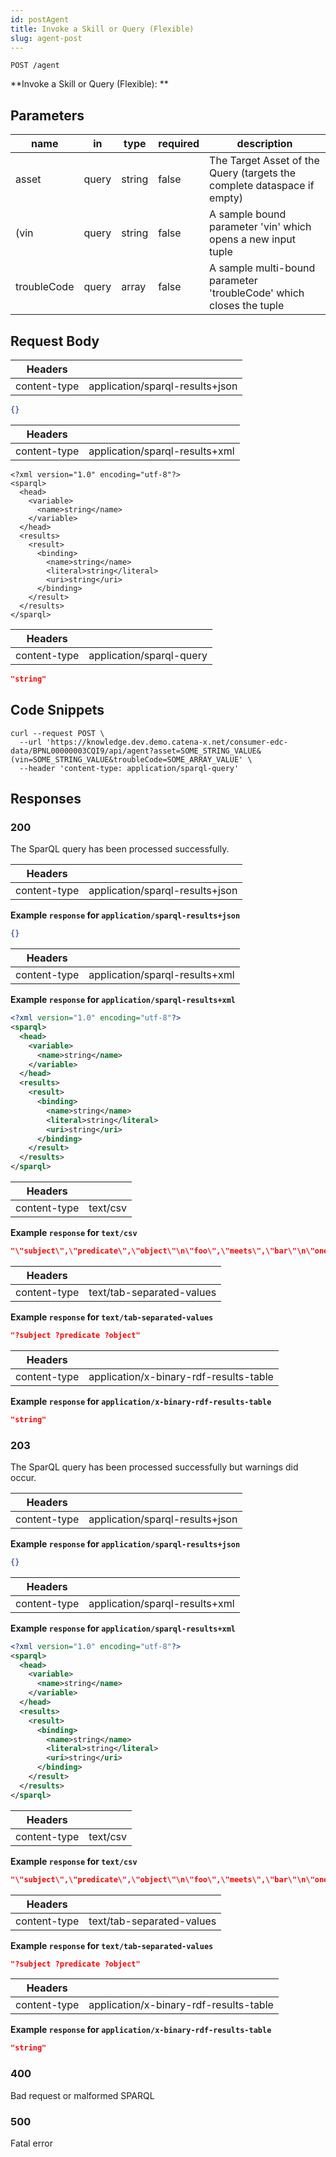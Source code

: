 ```yaml
---
id: postAgent
title: Invoke a Skill or Query (Flexible)
slug: agent-post
---
```


```
POST /agent
```

**Invoke a Skill or Query (Flexible): **

## Parameters

| name        | in    | type   | required | description                                                                   |
| ----------- | ----- | ------ | -------- | ----------------------------------------------------------------------------- |
| asset       | query | string | false    | The Target Asset of the Query (targets the complete dataspace if empty)       |
| (vin        | query | string | false    | A sample bound parameter &#x27;vin&#x27; which opens a new input tuple        |
| troubleCode | query | array  | false    | A sample multi-bound parameter &#x27;troubleCode&#x27; which closes the tuple |

## Request Body

| Headers      |                                 |
| ------------ | ------------------------------- |
| content-type | application/sparql-results+json |

```json title="Example request"
{}
```

| Headers      |                                |
| ------------ | ------------------------------ |
| content-type | application/sparql-results+xml |

```title="Example request"xml
<?xml version="1.0" encoding="utf-8"?>
<sparql>
  <head>
    <variable>
      <name>string</name>
    </variable>
  </head>
  <results>
    <result>
      <binding>
        <name>string</name>
        <literal>string</literal>
        <uri>string</uri>
      </binding>
    </result>
  </results>
</sparql>
```

| Headers      |                          |
| ------------ | ------------------------ |
| content-type | application/sparql-query |

```json title="Example request"
"string"
```

## Code Snippets

```shell title="Shell + Curl"
curl --request POST \
  --url 'https://knowledge.dev.demo.catena-x.net/consumer-edc-data/BPNL00000003CQI9/api/agent?asset=SOME_STRING_VALUE&(vin=SOME_STRING_VALUE&troubleCode=SOME_ARRAY_VALUE' \
  --header 'content-type: application/sparql-query'
```

## Responses

### 200

The SparQL query has been processed successfully.

| Headers      |                                 |
| ------------ | ------------------------------- |
| content-type | application/sparql-results+json |

**Example `response` for `application/sparql-results+json`**

```json
{}
```

| Headers      |                                |
| ------------ | ------------------------------ |
| content-type | application/sparql-results+xml |

**Example `response` for `application/sparql-results+xml`**

```xml
<?xml version="1.0" encoding="utf-8"?>
<sparql>
  <head>
    <variable>
      <name>string</name>
    </variable>
  </head>
  <results>
    <result>
      <binding>
        <name>string</name>
        <literal>string</literal>
        <uri>string</uri>
      </binding>
    </result>
  </results>
</sparql>
```

| Headers      |          |
| ------------ | -------- |
| content-type | text/csv |

**Example `response` for `text/csv`**

```json
"\"subject\",\"predicate\",\"object\"\n\"foo\",\"meets\",\"bar\"\n\"one\",\"meets\",\"two\""
```

| Headers      |                           |
| ------------ | ------------------------- |
| content-type | text/tab-separated-values |

**Example `response` for `text/tab-separated-values`**

```json
"?subject ?predicate ?object"
```

| Headers      |                                        |
| ------------ | -------------------------------------- |
| content-type | application/x-binary-rdf-results-table |

**Example `response` for `application/x-binary-rdf-results-table`**

```json
"string"
```

### 203

The SparQL query has been processed successfully but warnings did occur.

| Headers      |                                 |
| ------------ | ------------------------------- |
| content-type | application/sparql-results+json |

**Example `response` for `application/sparql-results+json`**

```json
{}
```

| Headers      |                                |
| ------------ | ------------------------------ |
| content-type | application/sparql-results+xml |

**Example `response` for `application/sparql-results+xml`**

```xml
<?xml version="1.0" encoding="utf-8"?>
<sparql>
  <head>
    <variable>
      <name>string</name>
    </variable>
  </head>
  <results>
    <result>
      <binding>
        <name>string</name>
        <literal>string</literal>
        <uri>string</uri>
      </binding>
    </result>
  </results>
</sparql>
```

| Headers      |          |
| ------------ | -------- |
| content-type | text/csv |

**Example `response` for `text/csv`**

```json
"\"subject\",\"predicate\",\"object\"\n\"foo\",\"meets\",\"bar\"\n\"one\",\"meets\",\"two\""
```

| Headers      |                           |
| ------------ | ------------------------- |
| content-type | text/tab-separated-values |

**Example `response` for `text/tab-separated-values`**

```json
"?subject ?predicate ?object"
```

| Headers      |                                        |
| ------------ | -------------------------------------- |
| content-type | application/x-binary-rdf-results-table |

**Example `response` for `application/x-binary-rdf-results-table`**

```json
"string"
```

### 400

Bad request or malformed SPARQL

### 500

Fatal error
